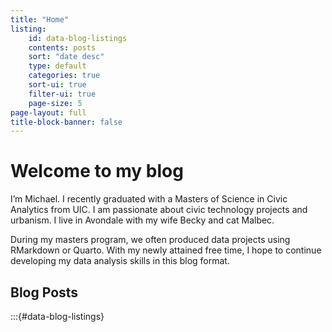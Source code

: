 ```yaml
---
title: "Home"
listing:
    id: data-blog-listings
    contents: posts
    sort: "date desc"
    type: default
    categories: true
    sort-ui: true
    filter-ui: true
    page-size: 5
page-layout: full
title-block-banner: false
---
```


# Welcome to my blog

I'm Michael. I recently graduated with a Masters of Science in Civic Analytics from UIC. I am passionate about civic technology projects and urbanism. I live in Avondale with my wife Becky and cat Malbec.

During my masters program, we often produced data projects using RMarkdown or Quarto. With my newly attained free time, I hope to continue developing my data analysis skills in this blog format.

## Blog Posts

:::{#data-blog-listings}
